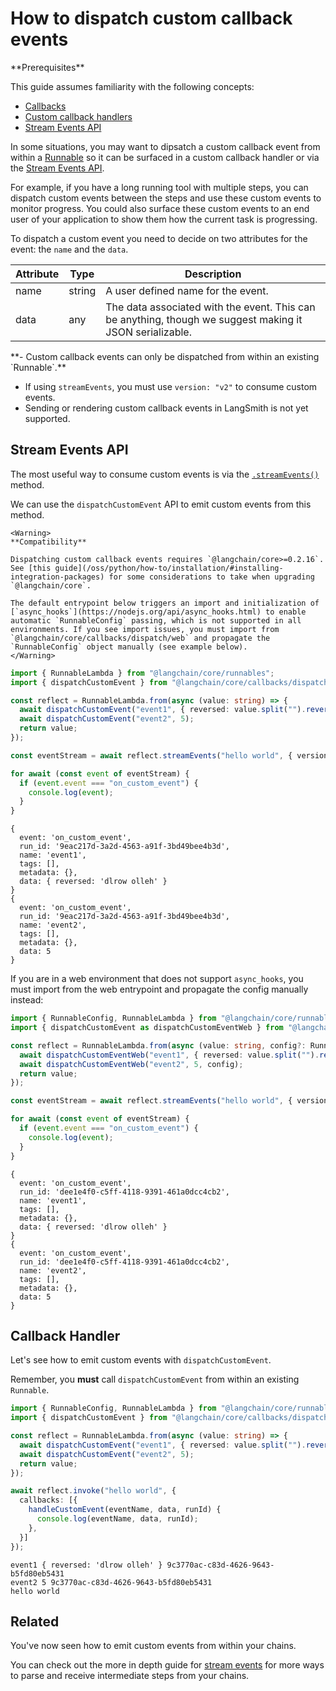 # How to dispatch custom callback events

<Info>
**Prerequisites**


This guide assumes familiarity with the following concepts:

- [Callbacks](/oss/python/concepts/callbacks)
- [Custom callback handlers](/oss/python/how-to/custom_callbacks)
- [Stream Events API](/oss/python/concepts/streaming#streamevents)

</Info>

In some situations, you may want to dipsatch a custom callback event from within a [Runnable](/oss/python/concepts/#runnable-interface) so it can be surfaced
in a custom callback handler or via the [Stream Events API](/oss/python/concepts/streaming#streamevents).

For example, if you have a long running tool with multiple steps, you can dispatch custom events between the steps and use these custom events to monitor progress.
You could also surface these custom events to an end user of your application to show them how the current task is progressing.

To dispatch a custom event you need to decide on two attributes for the event: the `name` and the `data`.

| Attribute | Type | Description                                                                                              |
|-----------|------|----------------------------------------------------------------------------------------------------------|
| name      | string  | A user defined name for the event.                                                                       |
| data      | any     | The data associated with the event. This can be anything, though we suggest making it JSON serializable. |


<Info>
**- Custom callback events can only be dispatched from within an existing `Runnable`.**

- If using `streamEvents`, you must use `version: "v2"` to consume custom events.
- Sending or rendering custom callback events in LangSmith is not yet supported.
</Info>

## Stream Events API

The most useful way to consume custom events is via the [`.streamEvents()`](/oss/python/concepts/streaming#streamevents) method.

We can use the `dispatchCustomEvent` API to emit custom events from this method. 

```{=mdx}
<Warning>
**Compatibility**

Dispatching custom callback events requires `@langchain/core>=0.2.16`. See [this guide](/oss/python/how-to/installation/#installing-integration-packages) for some considerations to take when upgrading `@langchain/core`.

The default entrypoint below triggers an import and initialization of [`async_hooks`](https://nodejs.org/api/async_hooks.html) to enable automatic `RunnableConfig` passing, which is not supported in all environments. If you see import issues, you must import from `@langchain/core/callbacks/dispatch/web` and propagate the `RunnableConfig` object manually (see example below).
</Warning>
```
```typescript
import { RunnableLambda } from "@langchain/core/runnables";
import { dispatchCustomEvent } from "@langchain/core/callbacks/dispatch";

const reflect = RunnableLambda.from(async (value: string) => {
  await dispatchCustomEvent("event1", { reversed: value.split("").reverse().join("") });
  await dispatchCustomEvent("event2", 5);
  return value;
});

const eventStream = await reflect.streamEvents("hello world", { version: "v2" });

for await (const event of eventStream) {
  if (event.event === "on_custom_event") {
    console.log(event);
  }
}
```
```output
{
  event: 'on_custom_event',
  run_id: '9eac217d-3a2d-4563-a91f-3bd49bee4b3d',
  name: 'event1',
  tags: [],
  metadata: {},
  data: { reversed: 'dlrow olleh' }
}
{
  event: 'on_custom_event',
  run_id: '9eac217d-3a2d-4563-a91f-3bd49bee4b3d',
  name: 'event2',
  tags: [],
  metadata: {},
  data: 5
}
```
If you are in a web environment that does not support `async_hooks`, you must import from the web entrypoint and propagate the config manually instead:


```typescript
import { RunnableConfig, RunnableLambda } from "@langchain/core/runnables";
import { dispatchCustomEvent as dispatchCustomEventWeb } from "@langchain/core/callbacks/dispatch/web";

const reflect = RunnableLambda.from(async (value: string, config?: RunnableConfig) => {
  await dispatchCustomEventWeb("event1", { reversed: value.split("").reverse().join("") }, config);
  await dispatchCustomEventWeb("event2", 5, config);
  return value;
});

const eventStream = await reflect.streamEvents("hello world", { version: "v2" });

for await (const event of eventStream) {
  if (event.event === "on_custom_event") {
    console.log(event);
  }
}
```
```output
{
  event: 'on_custom_event',
  run_id: 'dee1e4f0-c5ff-4118-9391-461a0dcc4cb2',
  name: 'event1',
  tags: [],
  metadata: {},
  data: { reversed: 'dlrow olleh' }
}
{
  event: 'on_custom_event',
  run_id: 'dee1e4f0-c5ff-4118-9391-461a0dcc4cb2',
  name: 'event2',
  tags: [],
  metadata: {},
  data: 5
}
```
## Callback Handler

Let's see how to emit custom events with `dispatchCustomEvent`.

Remember, you **must** call `dispatchCustomEvent` from within an existing `Runnable`.


```typescript
import { RunnableConfig, RunnableLambda } from "@langchain/core/runnables";
import { dispatchCustomEvent } from "@langchain/core/callbacks/dispatch";

const reflect = RunnableLambda.from(async (value: string) => {
  await dispatchCustomEvent("event1", { reversed: value.split("").reverse().join("") });
  await dispatchCustomEvent("event2", 5);
  return value;
});

await reflect.invoke("hello world", {
  callbacks: [{
    handleCustomEvent(eventName, data, runId) {
      console.log(eventName, data, runId);
    },
  }]
});
```
```output
event1 { reversed: 'dlrow olleh' } 9c3770ac-c83d-4626-9643-b5fd80eb5431
event2 5 9c3770ac-c83d-4626-9643-b5fd80eb5431
hello world
```
## Related

You've now seen how to emit custom events from within your chains.

You can check out the more in depth guide for [stream events](/oss/python/how-to/streaming/#using-stream-events) for more ways to parse and receive intermediate steps from your chains.
